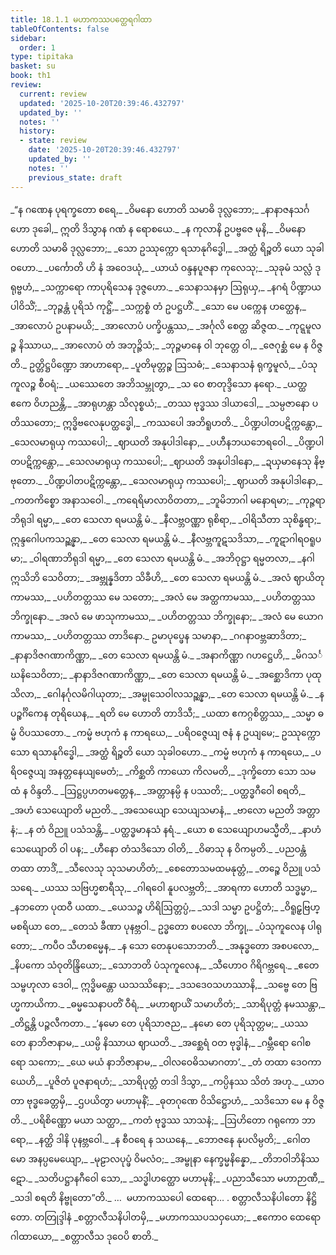 ```yaml
---
title: 18.1.1 မဟာကဿပတ္ထေရဂါထာ
tableOfContents: false
sidebar:
  order: 1
type: tipitaka
basket: su
book: th1
review:
  current: review
  updated: '2025-10-20T20:39:46.432797'
  updated_by: ''
  notes: ''
  history:
  - state: review
    date: '2025-10-20T20:39:46.432797'
    updated_by: ''
    notes: ''
    previous_state: draft
---
```



<DynamicBreadcrumb />


<ReviewStatus review={frontmatter.review} showDetails={true} />

<HypothesisAnnotation frontmatter={frontmatter} />

<Division number="1054" book="th1" e="ch" v="19" p="350">

<Paragraph number="1409" type="verses" book="th1">
_“န ဂဏေန ပုရက္ခတော စရေ,_  
_ဝိမနော ဟောတိ သမာဓိ ဒုလ္လဘော;_  
_နာနာဇနသင်္ဂဟော ဒုခေါ,_  
ဣတိ ဒိသွာန ဂဏံ န ရောစယေ._  

</Paragraph>

</Division>
<Division number="1055" book="th1" e="ch" v="19" p="350">

<Paragraph number="1410" type="verses" book="th1">
_န ကုလာနိ ဥပဗ္ဗဇေ မုနိ,_  
_ဝိမနော ဟောတိ သမာဓိ ဒုလ္လဘော;_  
_သော ဥဿုက္ကော ရသာနုဂိဒ္ဓေါ,_  
_အတ္ထံ ရိဉ္စတိ ယော သုခါဝဟော._  

</Paragraph>

</Division>
<Division number="1056" book="th1" e="ch" v="19" p="350">

<Paragraph number="1411" type="verses" book="th1">
_ပင်္ကောတိ ဟိ နံ အဝေဒယုံ,_  
_ယာယံ ဝန္ဒနပူဇနာ ကုလေသု;_  
_သုခုမံ သလ္လံ ဒုရုဗ္ဗဟံ,_  
_သက္ကာရော ကာပုရိသေန ဒုဇ္ဇဟော._  

</Paragraph>

</Division>
<Division number="1057" book="th1" e="ch" v="19" p="350">

<Paragraph number="1412" type="verses" book="th1">
_သေနာသနမှာ ဩရုယှ,_  
_နဂရံ ပိဏ္ဍာယ ပါဝိသိံ;_  
_ဘုဉ္ဇန္တံ ပုရိသံ ကုဋ္ဌိံ,_  
_သက္ကစ္စံ တံ ဥပဋ္ဌဟိံ._  

</Paragraph>

</Division>
<Division number="1058" book="th1" e="ch" v="19" p="350">

<Paragraph number="1413" type="verses" book="th1">
_သော မေ ပက္ကေန ဟတ္ထေန,_  
_အာလောပံ ဥပနာမယိ;_  
_အာလောပံ ပက္ခိပန္တဿ,_  
_အင်္ဂုလိ စေတ္ထ ဆိဇ္ဇထ._  

</Paragraph>

</Division>
<Division number="1059" book="th1" e="ch" v="19" p="350">

<Paragraph number="1414" type="verses" book="th1">
_ကုဋ္ဋမူလဉ္စ နိဿာယ,_  
_အာလောပံ တံ အဘုဉ္ဇိသံ;_  
_ဘုဉ္ဇမာနေ ဝါ ဘုတ္တေ ဝါ,_  
_ဇေဂုစ္ဆံ မေ န ဝိဇ္ဇတိ._  

</Paragraph>

</Division>
<Division number="1060" book="th1" e="ch" v="19" p="350">

<Paragraph number="1415" type="verses" book="th1">
ဥတ္တိဋ္ဌပိဏ္ဍော အာဟာရော,_  
_ပူတိမုတ္တဉ္စ ဩသဓံ;_  
_သေနာသနံ ရုက္ခမူလံ,_  
_ပံသုကူလဉ္စ စီဝရံ;_  
_ယဿေတေ အဘိသမ္ဘုတွာ,_  
_သ ဝေ စာတုဒ္ဒိသော နရော._  

</Paragraph>

</Division>
<Division number="1061" book="th1" e="ch" v="19" p="350">

<Paragraph number="1416" type="verses" book="th1">
_ယတ္ထ ဧကေ ဝိဟညန္တိ,_  
_အာရုဟန္တာ သိလုစ္စယံ;_  
_တဿ ဗုဒ္ဓဿ ဒါယာဒေါ,_  
_သမ္ပဇာနော ပတိဿတော;_  
ဣဒ္ဓိဗလေနုပတ္ထဒ္ဓေါ,_  
_ကဿပေါ အဘိရူဟတိ._  

</Paragraph>

</Division>
<Division number="1062" book="th1" e="ch" v="19" p="351">

<Paragraph number="1417" type="verses" book="th1">
_ပိဏ္ဍပါတပဋိက္ကန္တော,_  
_သေလမာရုယှ ကဿပေါ;_  
_ဈာယတိ အနုပါဒါနော,_  
_ပဟီနဘယဘေရဝေါ._  

</Paragraph>

</Division>
<Division number="1063" book="th1" e="ch" v="19" p="351">

<Paragraph number="1418" type="verses" book="th1">
_ပိဏ္ဍပါတပဋိက္ကန္တော,_  
_သေလမာရုယှ ကဿပေါ;_  
_ဈာယတိ အနုပါဒါနော,_  
_ဍယှမာနေသု နိဗ္ဗုတော._  

</Paragraph>

</Division>
<Division number="1064" book="th1" e="ch" v="19" p="351">

<Paragraph number="1419" type="verses" book="th1">
_ပိဏ္ဍပါတပဋိက္ကန္တော,_  
_သေလမာရုယှ ကဿပေါ;_  
_ဈာယတိ အနုပါဒါနော,_  
_ကတကိစ္စော အနာသဝေါ._  

</Paragraph>

</Division>
<Division number="1065" book="th1" e="ch" v="19" p="351">

<Paragraph number="1420" type="verses" book="th1">
_ကရေရိမာလာဝိတတာ,_  
_ဘူမိဘာဂါ မနောရမာ;_  
_ကုဉ္ဇရာဘိရုဒါ ရမ္မာ,_  
_တေ သေလာ ရမယန္တိ မံ._  

</Paragraph>

</Division>
<Division number="1066" book="th1" e="ch" v="19" p="351">

<Paragraph number="1421" type="verses" book="th1">
_နီလဗ္ဘဝဏ္ဏာ ရုစိရာ,_  
_ဝါရိသီတာ သုစိန္ဓရာ;_  
ဣန္ဒဂေါပကသဉ္ဆန္နာ,_  
_တေ သေလာ ရမယန္တိ မံ._  

</Paragraph>

</Division>
<Division number="1067" book="th1" e="ch" v="19" p="351">

<Paragraph number="1422" type="verses" book="th1">
_နီလဗ္ဘကူဋသဒိသာ,_  
_ကူဋာဂါရဝရူပမာ;_  
_ဝါရဏာဘိရုဒါ ရမ္မာ,_  
_တေ သေလာ ရမယန္တိ မံ._  

</Paragraph>

</Division>
<Division number="1068" book="th1" e="ch" v="19" p="351">

<Paragraph number="1423" type="verses" book="th1">
_အဘိဝုဋ္ဌာ ရမ္မတလာ,_  
_နဂါ ဣသိဘိ သေဝိတာ;_  
_အဗ္ဘုန္နဒိတာ သိခီဟိ,_  
_တေ သေလာ ရမယန္တိ မံ._  

</Paragraph>

</Division>
<Division number="1069" book="th1" e="ch" v="19" p="351">

<Paragraph number="1424" type="verses" book="th1">
_အလံ ဈာယိတုကာမဿ,_  
_ပဟိတတ္တဿ မေ သတော;_  
_အလံ မေ အတ္ထကာမဿ,_  
_ပဟိတတ္တဿ ဘိက္ခုနော._  

</Paragraph>

</Division>
<Division number="1070" book="th1" e="ch" v="19" p="351">

<Paragraph number="1425" type="verses" book="th1">
_အလံ မေ ဖာသုကာမဿ,_  
_ပဟိတတ္တဿ ဘိက္ခုနော;_  
_အလံ မေ ယောဂကာမဿ,_  
_ပဟိတတ္တဿ တာဒိနော._  

</Paragraph>

</Division>
<Division number="1071" book="th1" e="ch" v="19" p="351">

<Paragraph number="1426" type="verses" book="th1">
ဥမာပုပ္ဖေန သမာနာ,_  
_ဂဂနာဝဗ္ဘဆာဒိတာ;_  
_နာနာဒိဇဂဏာကိဏ္ဏာ,_  
_တေ သေလာ ရမယန္တိ မံ._  

</Paragraph>

</Division>
<Division number="1072" book="th1" e="ch" v="19" p="351">

<Paragraph number="1427" type="verses" book="th1">
_အနာကိဏ္ဏာ ဂဟဋ္ဌေဟိ,_  
_မိဂသင်္ဃနိသေဝိတာ;_  
_နာနာဒိဇဂဏာကိဏ္ဏာ,_  
_တေ သေလာ ရမယန္တိ မံ._  

</Paragraph>

</Division>
<Division number="1073" book="th1" e="ch" v="19" p="351">

<Paragraph number="1428" type="verses" book="th1">
_အစ္ဆောဒိကာ ပုထုသိလာ,_  
_ဂေါနင်္ဂုလမိဂါယုတာ;_  
_အမ္ဗုသေဝါလသဉ္ဆန္နာ,_  
_တေ သေလာ ရမယန္တိ မံ._  

</Paragraph>

</Division>
<Division number="1074" book="th1" e="ch" v="19" p="351">

<Paragraph number="1429" type="verses" book="th1">
_န ပဉ္စင်္ဂိကေန တုရိယေန,_  
_ရတိ မေ ဟောတိ တာဒိသီ;_  
_ယထာ ဧကဂ္ဂစိတ္တဿ,_  
_သမ္မာ ဓမ္မံ ဝိပဿတော._  

</Paragraph>

</Division>
<Division number="1075" book="th1" e="ch" v="19" p="352">

<Paragraph number="1430" type="verses" book="th1">
_ကမ္မံ ဗဟုကံ န ကာရယေ,_  
_ပရိဝဇ္ဇေယျ ဇနံ န ဥယျမေ;_  
ဥဿုက္ကော သော ရသာနုဂိဒ္ဓေါ,_  
_အတ္ထံ ရိဉ္စတိ ယော သုခါဝဟော._  

</Paragraph>

</Division>
<Division number="1076" book="th1" e="ch" v="19" p="352">

<Paragraph number="1431" type="verses" book="th1">
_ကမ္မံ ဗဟုကံ န ကာရယေ,_  
_ပရိဝဇ္ဇေယျ အနတ္တနေယျမေတံ;_  
_ကိစ္ဆတိ ကာယော ကိလမတိ,_  
_ဒုက္ခိတော သော သမထံ န ဝိန္ဒတိ._  

</Paragraph>

</Division>
<Division number="1077" book="th1" e="ch" v="19" p="352">

<Paragraph number="1432" type="verses" book="th1">
_ဩဋ္ဌပ္ပဟတမတ္တေန,_  
_အတ္တာနမ္ပိ န ပဿတိ;_  
_ပတ္ထဒ္ဓဂီဝေါ စရတိ,_  
_အဟံ သေယျောတိ မညတိ._  

</Paragraph>

</Division>
<Division number="1078" book="th1" e="ch" v="19" p="352">

<Paragraph number="1433" type="verses" book="th1">
_အသေယျော သေယျသမာနံ,_  
_ဗာလော မညတိ အတ္တာနံ;_  
_န တံ ဝိညူ ပသံသန္တိ,_  
_ပတ္ထဒ္ဓမာနသံ နရံ._  

</Paragraph>

</Division>
<Division number="1079" book="th1" e="ch" v="19" p="352">

<Paragraph number="1434" type="verses" book="th1">
_ယော စ သေယျောဟမသ္မီတိ,_  
_နာဟံ သေယျောတိ ဝါ ပန;_  
_ဟီနော တံသဒိသော ဝါတိ,_  
_ဝိဓာသု န ဝိကမ္ပတိ._  

</Paragraph>

</Division>
<Division number="1080" book="th1" e="ch" v="19" p="352">

<Paragraph number="1435" type="verses" book="th1">
_ပညဝန္တံ တထာ တာဒိံ,_  
_သီလေသု သုသမာဟိတံ;_  
_စေတောသမထမနုတ္တံ,_  
_တဉ္စေ ဝိညူ ပသံသရေ._  

</Paragraph>

</Division>
<Division number="1081" book="th1" e="ch" v="19" p="352">

<Paragraph number="1436" type="verses" book="th1">
_ယဿ သဗြဟ္မစာရီသု,_  
_ဂါရဝေါ နူပလဗ္ဘတိ;_  
_အာရကာ ဟောတိ သဒ္ဓမ္မာ,_  
_နဘတော ပုထဝီ ယထာ._  

</Paragraph>

</Division>
<Division number="1082" book="th1" e="ch" v="19" p="352">

<Paragraph number="1437" type="verses" book="th1">
_ယေသဉ္စ ဟိရိဩတ္တပ္ပံ,_  
_သဒါ သမ္မာ ဥပဋ္ဌိတံ;_  
_ဝိရူဠှဗြဟ္မစရိယာ တေ,_  
_တေသံ ခီဏာ ပုနဗ္ဘဝါ._  

</Paragraph>

</Division>
<Division number="1083" book="th1" e="ch" v="19" p="352">

<Paragraph number="1438" type="verses" book="th1">
ဥဒ္ဓတော စပလော ဘိက္ခု,_  
_ပံသုကူလေန ပါရုတော;_  
_ကပီဝ သီဟစမ္မေန,_  
_န သော တေနုပသောဘတိ._  

</Paragraph>

</Division>
<Division number="1084" book="th1" e="ch" v="19" p="352">

<Paragraph number="1439" type="verses" book="th1">
_အနုဒ္ဓတော အစပလော,_  
_နိပကော သံဝုတိန္ဒြိယော;_  
_သောဘတိ ပံသုကူလေန,_  
_သီဟောဝ ဂိရိဂဗ္ဘရေ._  

</Paragraph>

</Division>
<Division number="1085" book="th1" e="ch" v="19" p="352">

<Paragraph number="1440" type="verses" book="th1">
_ဧတေ သမ္ဗဟုလာ ဒေဝါ,_  
ဣဒ္ဓိမန္တော ယသဿိနော;_  
_ဒသဒေဝသဟဿာနိ,_  
_သဗ္ဗေ တေ ဗြဟ္မကာယိကာ._  

</Paragraph>

</Division>
<Division number="1086" book="th1" e="ch" v="19" p="352">

<Paragraph number="1441" type="verses" book="th1">
_ဓမ္မသေနာပတိံ ဝီရံ,_  
_မဟာဈာယိံ သမာဟိတံ;_  
_သာရိပုတ္တံ နမဿန္တာ,_  
_တိဋ္ဌန္တိ ပဉ္ဇလီကတာ._  

</Paragraph>

</Division>
<Division number="1087" book="th1" e="ch" v="19" p="353">

<Paragraph number="1442" type="verses" book="th1">
_‘နမော တေ ပုရိသာဇည,_  
_နမော တေ ပုရိသုတ္တမ;_  
_ယဿ တေ နာဘိဇာနာမ,_  
_ယမ္ပိ နိဿာယ ဈာယတိ._  

</Paragraph>

</Division>
<Division number="1088" book="th1" e="ch" v="19" p="353">

<Paragraph number="1443" type="verses" book="th1">
_အစ္ဆေရံ ဝတ ဗုဒ္ဓါနံ,_  
_ဂမ္ဘီရော ဂေါစရော သကော;_  
_ယေ မယံ နာဘိဇာနာမ,_  
_ဝါလဝေဓိသမာဂတာ’._  

</Paragraph>

</Division>
<Division number="1089" book="th1" e="ch" v="19" p="353">

<Paragraph number="1444" type="verses" book="th1">
_တံ တထာ ဒေဝကာယေဟိ,_  
_ပူဇိတံ ပူဇနာရဟံ;_  
_သာရိပုတ္တံ တဒါ ဒိသွာ,_  
_ကပ္ပိနဿ သိတံ အဟု._  

</Paragraph>

</Division>
<Division number="1090" book="th1" e="ch" v="19" p="353">

<Paragraph number="1445" type="verses" book="th1">
_ယာဝတာ ဗုဒ္ဓခေတ္တမှိ,_  
_ဌပယိတွာ မဟာမုနိံ;_  
_ဓုတဂုဏေ ဝိသိဋ္ဌောဟံ,_  
_သဒိသော မေ န ဝိဇ္ဇတိ._  

</Paragraph>

</Division>
<Division number="1091" book="th1" e="ch" v="19" p="353">

<Paragraph number="1446" type="verses" book="th1">
_ပရိစိဏ္ဏော မယာ သတ္ထာ,_  
_ကတံ ဗုဒ္ဓဿ သာသနံ;_  
_ဩဟိတော ဂရုကော ဘာရော,_  
_နတ္ထိ ဒါနိ ပုနဗ္ဘဝေါ._  

</Paragraph>

</Division>
<Division number="1092" book="th1" e="ch" v="19" p="353">

<Paragraph number="1447" type="verses" book="th1">
_န စီဝရေ န သယနေ,_  
_ဘောဇနေ နုပလိမ္ပတိ;_  
_ဂေါတမော အနပ္ပမေယျော,_  
_မုဠာလပုပ္ဖံ ဝိမလံဝ;_  
_အမ္ဗုနာ နေက္ခမ္မနိန္နော,_  
_တိဘဝါဘိနိဿဋော._  

</Paragraph>

</Division>
<Division number="1093" book="th1" e="ch" v="19" p="353">

<Paragraph number="1448" type="verses" book="th1">
_သတိပဋ္ဌာနဂီဝေါ သော,_  
_သဒ္ဓါဟတ္ထော မဟာမုနိ;_  
_ပညာသီသော မဟာဉာဏီ,_  
_သဒါ စရတိ နိဗ္ဗုတော”တိ._  


</Paragraph>
</Division>

<Paragraph number="1449" type="center" book="th1">
…  မဟာကဿပေါ ထေရော… .



</Paragraph>

<Paragraph number="1450" type="center" book="th1">
စတ္တာလီသနိပါတော နိဋ္ဌိတော.



</Paragraph>

<Paragraph number="1451" type="center" book="th1">
တတြုဒ္ဒါနံ


</Paragraph>

<Paragraph number="1452" type="verses" book="th1">
_စတ္တာလီသနိပါတမှိ,_  
_မဟာကဿပသဝှယော;_  
_ဧကောဝ ထေရော ဂါထာယော,_  
_စတ္တာလီသ ဒုဝေပိ စာတိ._
</Paragraph>